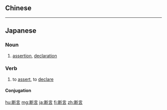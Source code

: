 {{also|斷言}}
==Chinese==
{{zh-see|斷言}}

----

==Japanese==
{{ja-kanjitab|だん|げん|yomi=o}}

===Noun===
{{ja-noun|だんげん|kyu=斷言}}

# [[assertion]], [[declaration]]

===Verb===
{{ja-verb-suru|だんげん|kyu=斷言}}

# to [[assert]], to [[declare]]

====Conjugation====
{{ja-suru|だんげん}}

[[hu:断言]]
[[mg:断言]]
[[ja:断言]]
[[fi:断言]]
[[zh:断言]]
